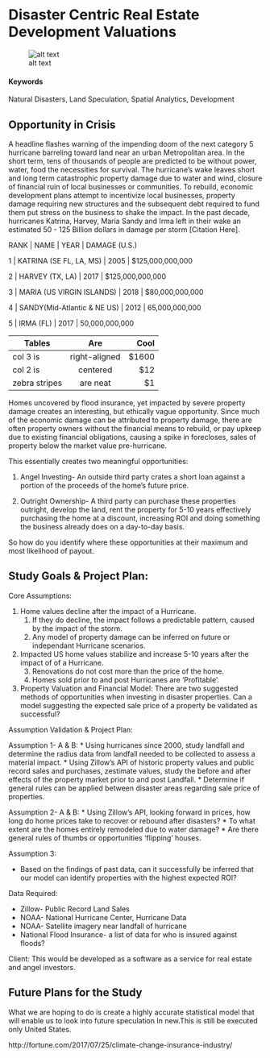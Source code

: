 # Disaster Centric Real Estate Development Valuations {#Disaster-Properties}

![alt text](https://na.rdcpix.com/1058620997/7167b6e2bb9248cd79999e1295cf149ew-c0xd-w685_h860_q80.jpg)

#### Keywords {-}

Natural Disasters, Land Speculation, Spatial Analytics, Development

## Opportunity in Crisis

A headline flashes warning of the impending doom of the next category 5 hurricane barreling toward land near an urban Metropolitan area. In the short term, tens of thousands of people are predicted to be without power, water, food the necessities for survival. The hurricane's wake leaves short and long term catastrophic property damage due to water and wind, closure of financial ruin of local businesses or communities. To rebuild, economic development plans attempt to incentivize local businesses, property damage requiring new structures and the subsequent debt required to fund them put stress on the business to shake the impact. In the past decade, hurricanes Katrina, Harvey, Maria Sandy and Irma left in their wake an estimated 50 - 125 Billion dollars in damage per storm [Citation Here]. 

RANK | NAME | YEAR | DAMAGE (U.S.) 

1 | KATRINA (SE FL, LA, MS) | 2005 |  $125,000,000,000 

2 | HARVEY (TX, LA) | 2017 | $125,000,000,000 

3 | MARIA (US VIRGIN ISLANDS) | 2018 | $80,000,000,000

4 | SANDY(Mid-Atlantic & NE US) | 2012 | 65,000,000,000 

5 | IRMA (FL) | 2017 | 50,000,000,000

| Tables        | Are           | Cool  |
| ------------- |:-------------:| -----:|
| col 3 is      | right-aligned | $1600 |
| col 2 is      | centered      |   $12 |
| zebra stripes | are neat      |    $1 |

Homes uncovered by flood insurance, yet impacted by severe property damage creates an interesting, but ethically vague opportunity. Since much of the economic damage can be attributed to property damage, there are often property owners without the financial means to rebuild, or pay upkeep due to existing financial obligations, causing a spike in forecloses, sales of property below the market value pre-hurricane. 

This essentially creates two meaningful opportunities:

1. Angel Investing- An outside third party crates a short loan against a portion of the proceeds of the home’s future price. 

2. Outright Ownership- A third party can purchase these properties outright, develop the land, rent the property for 5-10 years effectively purchasing the home at a discount, increasing ROI and doing something the business already does on a day-to-day basis.

So how do you identify where these opportunities at their maximum and most likelihood of payout. 

## Study Goals & Project Plan:

Core Assumptions:

1. Home values decline after the impact of a Hurricane. 
    1. If they do decline, the impact follows a predictable pattern, caused by the impact of the storm. 
    2. Any model of property damage can be inferred on future or independant Hurricane scenarios.
2. Impacted US home values stabilize and increase 5-10 years after the impact of of a Hurricane.
    3. Renovations do not cost more than the price of the home. 
    4. Homes sold prior to and post Hurricanes are ‘Profitable’.
3. Property Valuation and Financial Model: There are two suggested methods of opportunities when investing in disaster properties. Can a model suggesting the expected sale price of a property be validated as successful? 

Assumption Validation & Project Plan:

Assumption 1- A & B:
* Using hurricanes since 2000, study landfall and determine the radius data from landfall needed to be collected to assess a material impact. 
* Using Zillow’s API of historic property values and public record sales and purchases, zestimate values, study the before and after effects of the property market prior to and post Landfall. 
* Determine if general rules can be applied between disaster areas regarding sale price of properties. 

Assumption 2- A & B:
* Using Zillow’s API, looking forward in prices, how long do home prices take to recover or rebound after disasters?
* To what extent are the homes entirely remodeled due to water damage?
* Are there general rules of thumbs or opportunities ‘flipping’ houses.

Assumption 3:

* Based on the findings of past data, can it successfully be inferred that our model can identify properties with the highest expected ROI?

Data Required:

* Zillow- Public Record Land Sales
* NOAA- National Hurricane Center, Hurricane Data
* NOAA- Satellite imagery near landfall of hurricane
* National Flood Insurance- a list of data for who is insured against floods?

Client:
This would be developed as a software as a service for real estate and angel investors. 

## Future Plans for the Study

What we are hoping to do is create a highly accurate statistical model that will enable us to look into future speculation In new.This is still be executed only United States. 

http://fortune.com/2017/07/25/climate-change-insurance-industry/


